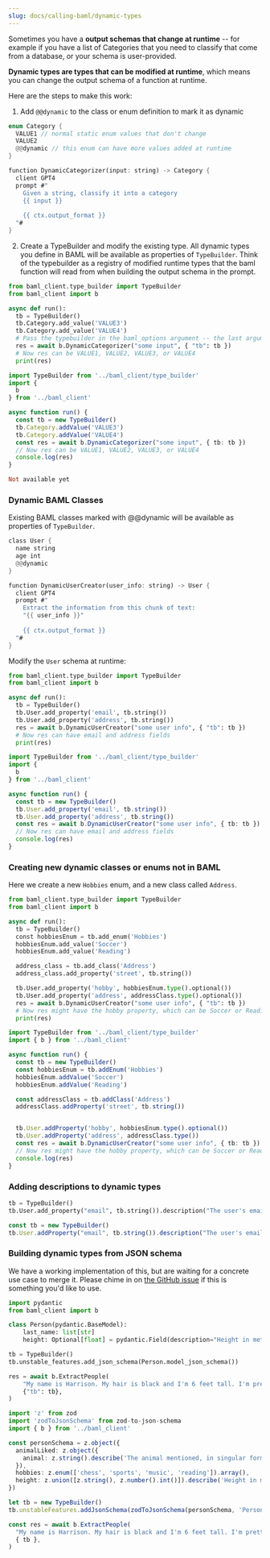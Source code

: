 ```yaml
---
slug: docs/calling-baml/dynamic-types
---
```




Sometimes you have a **output schemas that change at runtime** -- for example if you have a list of Categories that you need to classify that come from a database, or your schema is user-provided.


**Dynamic types are types that can be modified at runtime**, which means you can change the output schema of a function at runtime.

Here are the steps to make this work:
1. Add `@@dynamic` to the class or enum definition to mark it as dynamic

```rust baml
enum Category {
  VALUE1 // normal static enum values that don't change
  VALUE2
  @@dynamic // this enum can have more values added at runtime
} 

function DynamicCategorizer(input: string) -> Category {
  client GPT4
  prompt #"
    Given a string, classify it into a category
    {{ input }}
     
    {{ ctx.output_format }}
  "#
}

```

2. Create a TypeBuilder and modify the existing type. All dynamic types you define in BAML will be available as properties of `TypeBuilder`. Think of the typebuilder as a registry of modified runtime types that the baml function will read from when building the output schema in the prompt.

<CodeBlocks>

```python python
from baml_client.type_builder import TypeBuilder
from baml_client import b

async def run():
  tb = TypeBuilder()
  tb.Category.add_value('VALUE3')
  tb.Category.add_value('VALUE4')
  # Pass the typebuilder in the baml_options argument -- the last argument of the function.
  res = await b.DynamicCategorizer("some input", { "tb": tb })
  # Now res can be VALUE1, VALUE2, VALUE3, or VALUE4
  print(res)

```

```typescript TypeScript
import TypeBuilder from '../baml_client/type_builder'
import {
  b
} from '../baml_client'

async function run() {
  const tb = new TypeBuilder()
  tb.Category.addValue('VALUE3')
  tb.Category.addValue('VALUE4')
  const res = await b.DynamicCategorizer("some input", { tb: tb })
  // Now res can be VALUE1, VALUE2, VALUE3, or VALUE4
  console.log(res)
}
```


```ruby Ruby (beta)
Not available yet
```
</CodeBlocks>

### Dynamic BAML Classes
Existing BAML classes marked with @@dynamic will be available as properties of `TypeBuilder`.

```rust BAML
class User {
  name string
  age int
  @@dynamic
}

function DynamicUserCreator(user_info: string) -> User {
  client GPT4
  prompt #"
    Extract the information from this chunk of text:
    "{{ user_info }}"
     
    {{ ctx.output_format }}
  "#
}
```

Modify the `User` schema at runtime:

<CodeBlocks>

```python python
from baml_client.type_builder import TypeBuilder
from baml_client import b

async def run():
  tb = TypeBuilder()
  tb.User.add_property('email', tb.string())
  tb.User.add_property('address', tb.string())
  res = await b.DynamicUserCreator("some user info", { "tb": tb })
  # Now res can have email and address fields
  print(res)

```

```typescript TypeScript
import TypeBuilder from '../baml_client/type_builder'
import {
  b
} from '../baml_client'

async function run() {
  const tb = new TypeBuilder()
  tb.User.add_property('email', tb.string())
  tb.User.add_property('address', tb.string())
  const res = await b.DynamicUserCreator("some user info", { tb: tb })
  // Now res can have email and address fields
  console.log(res)
}
```
</CodeBlocks>

### Creating new dynamic classes or enums not in BAML
Here we create a new `Hobbies` enum, and a new class called `Address`.


<CodeBlocks>

```python python
from baml_client.type_builder import TypeBuilder
from baml_client import b

async def run():
  tb = TypeBuilder()
  const hobbiesEnum = tb.add_enum('Hobbies')
  hobbiesEnum.add_value('Soccer')
  hobbiesEnum.add_value('Reading')

  address_class = tb.add_class('Address')
  address_class.add_property('street', tb.string())

  tb.User.add_property('hobby', hobbiesEnum.type().optional())
  tb.User.add_property('address', addressClass.type().optional())
  res = await b.DynamicUserCreator("some user info", { "tb": tb })
  # Now res might have the hobby property, which can be Soccer or Reading
  print(res)

```

```typescript TypeScript
import TypeBuilder from '../baml_client/type_builder'
import { b } from '../baml_client'

async function run() {
  const tb = new TypeBuilder()
  const hobbiesEnum = tb.addEnum('Hobbies')
  hobbiesEnum.addValue('Soccer')
  hobbiesEnum.addValue('Reading')

  const addressClass = tb.addClass('Address')
  addressClass.addProperty('street', tb.string())


  tb.User.addProperty('hobby', hobbiesEnum.type().optional())
  tb.User.addProperty('address', addressClass.type())
  const res = await b.DynamicUserCreator("some user info", { tb: tb })
  // Now res might have the hobby property, which can be Soccer or Reading
  console.log(res)
}
```
</CodeBlocks>

### Adding descriptions to dynamic types

<CodeBlocks>

```python python
tb = TypeBuilder()
tb.User.add_property("email", tb.string()).description("The user's email")
```

```typescript TypeScript
const tb = new TypeBuilder()
tb.User.addProperty("email", tb.string()).description("The user's email")
```

</CodeBlocks>

### Building dynamic types from JSON schema

We have a working implementation of this, but are waiting for a concrete use case to merge it.
Please chime in on [the GitHub issue](https://github.com/BoundaryML/baml/issues/771) if this is
something you'd like to use.

<CodeBlocks>

```python python
import pydantic
from baml_client import b

class Person(pydantic.BaseModel):
    last_name: list[str]
    height: Optional[float] = pydantic.Field(description="Height in meters")

tb = TypeBuilder()
tb.unstable_features.add_json_schema(Person.model_json_schema())

res = await b.ExtractPeople(
    "My name is Harrison. My hair is black and I'm 6 feet tall. I'm pretty good around the hoop. I like giraffes.",
    {"tb": tb},
)
```

```typescript TypeScript
import 'z' from zod
import 'zodToJsonSchema' from zod-to-json-schema
import { b } from '../baml_client'

const personSchema = z.object({
  animalLiked: z.object({
    animal: z.string().describe('The animal mentioned, in singular form.'),
  }),
  hobbies: z.enum(['chess', 'sports', 'music', 'reading']).array(),
  height: z.union([z.string(), z.number().int()]).describe('Height in meters'),
})

let tb = new TypeBuilder()
tb.unstableFeatures.addJsonSchema(zodToJsonSchema(personSchema, 'Person'))

const res = await b.ExtractPeople(
  "My name is Harrison. My hair is black and I'm 6 feet tall. I'm pretty good around the hoop. I like giraffes.",
  { tb },
)
```

</CodeBlocks>

